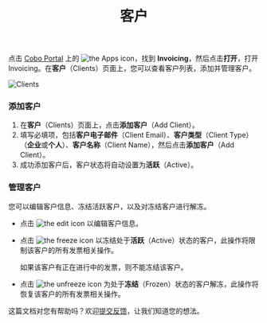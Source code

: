 ﻿---
title: "客户"
sidebarTitle: "客户"
---
点击 [Cobo Portal](https://portal.cobo.com/login) 上的 <img src="/en/images/common/icon_apps.svg" className="icon" alt="the Apps icon"/>，找到 **Invoicing**，然后点击**打开**，打开 Invoicing。在**客户**（Clients）页面上，您可以查看客户列表，添加并管理客户。

<img src="/en/images/portal-apps/invoicing/clients.png" className="screenshot_full_screen" alt="Clients"/>

### 添加客户

1. 在**客户**（Clients）页面上，点击**添加客户**（Add Client）。
2. 填写必填项，包括**客户电子邮件**（Client Email）、**客户类型**（Client Type）（**企业**或**个人**）、**客户名称**（Client Name），然后点击**添加客户**（Add Client）。 
3. 成功添加客户后，客户状态将自动设置为**活跃**（Active）。

### 管理客户

您可以编辑客户信息、冻结活跃客户，以及对冻结客户进行解冻。

- 点击 <img src="/en/images/common/icon_edit.svg" className="icon" alt="the edit icon"></img> 以编辑客户信息。
- 点击 <img src="/en/images/common/icon_freeze.svg" className="icon" alt="the freeze icon"></img> 以冻结处于**活跃**（Active）状态的客户，此操作将限制该客户的所有发票相关操作。

    <Info>如果该客户有正在进行中的发票，则不能冻结该客户。</Info>

- 点击 <img src="/en/images/common/icon_unfreeze.svg" className="icon" alt="the unfreeze icon"></img> 为处于**冻结**（Frozen）状态的客户解冻，此操作将恢复该客户的所有发票相关操作。

<Tip>这篇文档对您有帮助吗？欢迎[提交反馈](https://forms.zohopublic.com/cobo/form/DocumentFeedbackForm/formperma/QvLOhxJv1_JMsJ-1dleZ8Itb_7rzN-LtgvsDdxosoVI?referrername=manuals)，让我们知道您的想法。</Tip>